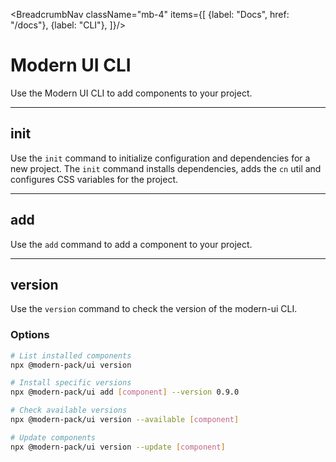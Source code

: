 
<BreadcrumbNav className="mb-4" items={[
  {label: "Docs", href: "/docs"},
  {label: "CLI"},
]}/>

# Modern UI CLI

Use the Modern UI CLI to add components to your project.

---

## init

Use the `init` command to initialize configuration and dependencies for a new project.
The `init` command installs dependencies, adds the `cn` util and configures CSS variables for the project.

<InitInstallation />

---

## add

Use the `add` command to add a component to your project.

<AddInstallation />

---

## version

Use the `version` command to check the version of the modern-ui CLI.

<VersionInstallation />

### Options

```bash
# List installed components
npx @modern-pack/ui version

# Install specific versions
npx @modern-pack/ui add [component] --version 0.9.0

# Check available versions
npx @modern-pack/ui version --available [component]

# Update components
npx @modern-pack/ui version --update [component]
```


